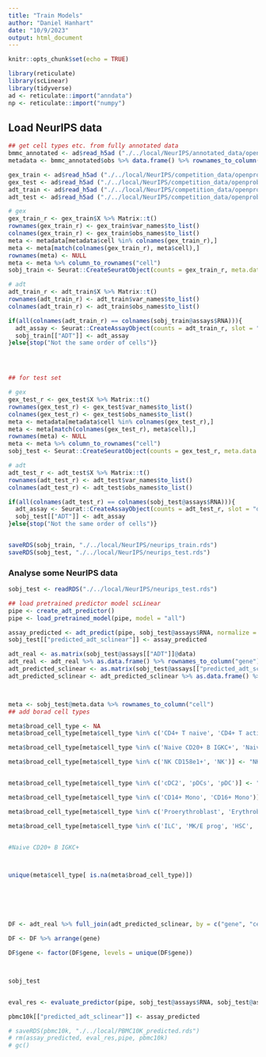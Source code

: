 ```yaml
---
title: "Train Models"
author: "Daniel Hanhart"
date: "10/9/2023"
output: html_document
---
```


```r
knitr::opts_chunk$set(echo = TRUE)

library(reticulate)
library(scLinear)
library(tidyverse)
ad <- reticulate::import("anndata")
np <- reticulate::import("numpy")
```


## Load NeurIPS data


```r
## get cell types etc. from fully annotated data
bmmc_annotated <- ad$read_h5ad ("./../local/NeurIPS/annotated_data/openproblems_bmmc_cite_complete.h5ad")
metadata <- bmmc_annotated$obs %>% data.frame() %>% rownames_to_column("cell")

gex_train <- ad$read_h5ad ("./../local/NeurIPS/competition_data/openproblems_bmmc_cite_phase2_rna.censor_dataset.output_train_mod1.h5ad")
gex_test <- ad$read_h5ad ("./../local/NeurIPS/competition_data/openproblems_bmmc_cite_phase2_rna.censor_dataset.output_test_mod1.h5ad")
adt_train <- ad$read_h5ad ("./../local/NeurIPS/competition_data/openproblems_bmmc_cite_phase2_rna.censor_dataset.output_train_mod2.h5ad")
adt_test <- ad$read_h5ad ("./../local/NeurIPS/competition_data/openproblems_bmmc_cite_phase2_rna.censor_dataset.output_test_mod2.h5ad")

# gex
gex_train_r <- gex_train$X %>% Matrix::t()
rownames(gex_train_r) <- gex_train$var_names$to_list()
colnames(gex_train_r) <- gex_train$obs_names$to_list()
meta <- metadata[metadata$cell %in% colnames(gex_train_r),]
meta <- meta[match(colnames(gex_train_r), meta$cell),]
rownames(meta) <- NULL
meta <- meta %>% column_to_rownames("cell")
sobj_train <- Seurat::CreateSeuratObject(counts = gex_train_r, meta.data = meta, slot = "data")

# adt
adt_train_r <- adt_train$X %>% Matrix::t()
rownames(adt_train_r) <- adt_train$var_names$to_list()
colnames(adt_train_r) <- adt_train$obs_names$to_list()

if(all(colnames(adt_train_r) == colnames(sobj_train@assays$RNA))){
  adt_assay <- Seurat::CreateAssayObject(counts = adt_train_r, slot = "data")
  sobj_train[["ADT"]] <- adt_assay
}else{stop("Not the same order of cells")}




## for test set

# gex
gex_test_r <- gex_test$X %>% Matrix::t()
rownames(gex_test_r) <- gex_test$var_names$to_list()
colnames(gex_test_r) <- gex_test$obs_names$to_list()
meta <- metadata[metadata$cell %in% colnames(gex_test_r),]
meta <- meta[match(colnames(gex_test_r), meta$cell),]
rownames(meta) <- NULL
meta <- meta %>% column_to_rownames("cell")
sobj_test <- Seurat::CreateSeuratObject(counts = gex_test_r, meta.data = meta, slot = "data")

# adt
adt_test_r <- adt_test$X %>% Matrix::t()
rownames(adt_test_r) <- adt_test$var_names$to_list()
colnames(adt_test_r) <- adt_test$obs_names$to_list()

if(all(colnames(adt_test_r) == colnames(sobj_test@assays$RNA))){
  adt_assay <- Seurat::CreateAssayObject(counts = adt_test_r, slot = "data")
  sobj_test[["ADT"]] <- adt_assay
}else{stop("Not the same order of cells")}


saveRDS(sobj_train, "./../local/NeurIPS/neurips_train.rds")
saveRDS(sobj_test, "./../local/NeurIPS/neurips_test.rds")
```



### Analyse some NeurIPS data

```r
sobj_test <- readRDS("./../local/NeurIPS/neurips_test.rds")

## load pretrained predictor model scLinear
pipe <- create_adt_predictor()
pipe <- load_pretrained_model(pipe, model = "all")

assay_predicted <- adt_predict(pipe, sobj_test@assays$RNA, normalize = FALSE, slot = "data")
sobj_test[["predicted_adt_sclinear"]] <- assay_predicted

adt_real <- as.matrix(sobj_test@assays[["ADT"]]@data)
adt_real <- adt_real %>% as.data.frame() %>% rownames_to_column("gene") %>% pivot_longer(!gene,names_to = "cell", values_to = "real")
adt_predicted_sclinear <- as.matrix(sobj_test@assays[["predicted_adt_sclinear"]]@data)
adt_predicted_sclinear <- adt_predicted_sclinear %>% as.data.frame() %>% rownames_to_column("gene") %>% pivot_longer(!gene,names_to = "cell", values_to = "predicted_sclinear")



meta <- sobj_test@meta.data %>% rownames_to_column("cell")
## add borad cell types

meta$broad_cell_type <- NA
meta$broad_cell_type[meta$cell_type %in% c('CD4+ T naive', 'CD4+ T activated', 'CD4+ T activated integrinB7+', 'MAIT', 'CD8+ T naive', 'T reg', 'CD8+ T CD49f+', 'CD8+ T CD57+ CD45RA+', 'CD8+ T CD69+ CD45RO+', 'CD8+ T TIGIT+ CD45RA+', 'CD8+ T CD69+ CD45RA+', 'CD8+ T TIGIT+ CD45RO+', 'gdT TCRVD2+', 'CD4+ T CD314+ CD45RA+', 'CD8+ T naive CD127+ CD26- CD101-', 'gdT CD158b+', 'CD8+ T CD57+ CD45RO+', 'dnT', 'T prog cycling')] <- "T"

meta$broad_cell_type[meta$cell_type %in% c('Naive CD20+ B IGKC+', 'Naive CD20+ B IGKC-', 'B1 B IGKC-', 'B1 B IGKC+', 'Transitional B')] <- "B"

meta$broad_cell_type[meta$cell_type %in% c('NK CD158e1+', 'NK')] <- "NK cells"


meta$broad_cell_type[meta$cell_type %in% c('cDC2', 'pDCs', 'pDC')] <- "DCs"

meta$broad_cell_type[meta$cell_type %in% c('CD14+ Mono', 'CD16+ Mono')] <- "Monocytes"

meta$broad_cell_type[meta$cell_type %in% c('Proerythroblast', 'Erythroblast', 'Normoblast/Reticulocyte')] <- "Erythro"

meta$broad_cell_type[meta$cell_type %in% c('ILC', 'MK/E prog', 'HSC', 'Lymph prog', 'G/M prog')] <- "Progenitors"


#Naive CD20+ B IGKC+



unique(meta$cell_type[ is.na(meta$broad_cell_type)])






DF <- adt_real %>% full_join(adt_predicted_sclinear, by = c("gene", "cell"))  %>%  full_join(meta, by = c("cell"))

DF <- DF %>% arrange(gene)

DF$gene <- factor(DF$gene, levels = unique(DF$gene))



sobj_test


eval_res <- evaluate_predictor(pipe, sobj_test@assays$RNA, sobj_test@assays$ADT, normalize_gex = FALSE, normalize_adt = FALSE, slot = "data")

pbmc10k[["predicted_adt_sclinear"]] <- assay_predicted

# saveRDS(pbmc10k, "./../local/PBMC10K_predicted.rds")
# rm(assay_predicted, eval_res,pipe, pbmc10k)
# gc()

```

